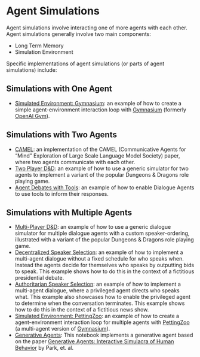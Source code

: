 # Agent Simulations

Agent simulations involve interacting one of more agents with each other.
Agent simulations generally involve two main components:

- Long Term Memory
- Simulation Environment

Specific implementations of agent simulations (or parts of agent simulations) include:

## Simulations with One Agent
- [Simulated Environment: Gymnasium](agent_simulations/gymnasium.html): an example of how to create a simple agent-environment interaction loop with [Gymnasium](https://gymnasium.farama.org/) (formerly [OpenAI Gym](https://github.com/openai/gym)).

## Simulations with Two Agents
- [CAMEL](agent_simulations/camel_role_playing.html): an implementation of the CAMEL (Communicative Agents for “Mind” Exploration of Large Scale Language Model Society) paper, where two agents communicate with each other.
- [Two Player D&D](agent_simulations/two_player_dnd.html): an example of how to use a generic simulator for two agents to implement a variant of the popular Dungeons & Dragons role playing game.
- [Agent Debates with Tools](agent_simulations/two_agent_debate_tools.html): an example of how to enable Dialogue Agents to use tools to inform their responses.

## Simulations with Multiple Agents
- [Multi-Player D&D](agent_simulations/multi_player_dnd.html): an example of how to use a generic dialogue simulator for multiple dialogue agents with a custom speaker-ordering, illustrated with a variant of the popular Dungeons & Dragons role playing game.
- [Decentralized Speaker Selection](agent_simulations/multiagent_bidding.html): an example of how to implement a multi-agent dialogue without a fixed schedule for who speaks when. Instead the agents decide for themselves who speaks by outputting bids to speak. This example shows how to do this in the context of a fictitious presidential debate.
- [Authoritarian Speaker Selection](agent_simulations/multiagent_authoritarian.html): an example of how to implement a multi-agent dialogue, where a privileged agent directs who speaks what. This example also showcases how to enable the privileged agent to determine when the conversation terminates. This example shows how to do this in the context of a fictitious news show.
- [Simulated Environment: PettingZoo](agent_simulations/petting_zoo.html): an example of how to create a agent-environment interaction loop for multiple agents with [PettingZoo](https://pettingzoo.farama.org/) (a multi-agent version of [Gymnasium](https://gymnasium.farama.org/)).
- [Generative Agents](agent_simulations/characters.html): This notebook implements a generative agent based on the paper [Generative Agents: Interactive Simulacra of Human Behavior](https://arxiv.org/abs/2304.03442) by Park, et. al.
